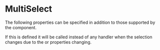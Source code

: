 
# MultiSelect

<MultiSelect/>

<Heading title="Properties"/>

The following properties can be specified in addition to those
supported by the <SelectLink/> component.

<Options/>
<Values/>
<Sortable/>
<SelectedIcon/>
<UnselectedIcon/>
<DisplayOption/>
<DisplaySelection/>

<Heading title="Event Handlers"/>
<OnChange/>
<Section code="onUpdate">
  If this is defined it will be called instead of any
  <CodeHashLink id="onChange"/> handler when the selection changes due to
  the <CodeHashLink id="options"/> or <CodeHashLink id="value"/> properties
  changing.
</Section>
